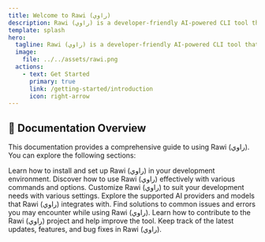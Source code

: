 ```yaml
---
title: Welcome to Rawi (راوي)
description: Rawi (راوي) is a developer-friendly AI-powered CLI tool that delivers clear answers, summaries, and analyses directly in your terminal. Inspired by the rich Jordanian storytelling tradition, Rawi transforms your command line into an intelligent assistant for your development workflow.
template: splash
hero:
  tagline: Rawi (راوي) is a developer-friendly AI-powered CLI tool that delivers clear answers, summaries, and analyses directly in your terminal. Inspired by the rich Jordanian storytelling tradition, Rawi transforms your command line into an intelligent assistant for your development workflow.
  image:
    file: ../../assets/rawi.png
  actions:
    - text: Get Started
      primary: true
      link: /getting-started/introduction
      icon: right-arrow
---
```



## 📖 Documentation Overview

This documentation provides a comprehensive guide to using Rawi (راوي). You can explore the following sections:

<CardGrid stagger>
  <Card
    title="Getting Started"
    href="/getting-started/introduction"
    icon="rocket"
  >
    Learn how to install and set up Rawi (راوي) in your development environment.
  </Card>
  <Card title="Usage Guide" href="/usage/commands" icon="laptop">
    Discover how to use Rawi (راوي) effectively with various commands and
    options.
  </Card>
  <Card title="Configuration" href="/configuration/settings" icon="setting">
    Customize Rawi (راوي) to suit your development needs with various settings.
  </Card>
  <Card
    title="AI Providers"
    href="/ai-providers/supported-providers"
    icon="puzzle"
  >
    Explore the supported AI providers and models that Rawi (راوي) integrates
    with.
  </Card>
  <Card
    title="Troubleshooting"
    href="/troubleshooting/common-issues"
    icon="warning"
  >
    Find solutions to common issues and errors you may encounter while using
    Rawi (راوي).
  </Card>
  <Card title="Contributing" href="/contributing/guide" icon="heart">
    Learn how to contribute to the Rawi (راوي) project and help improve the
    tool.
  </Card>
  <Card title="Changelog" href="/changelog/releases" icon="document">
    Keep track of the latest updates, features, and bug fixes in Rawi (راوي).
  </Card>
</CardGrid>
